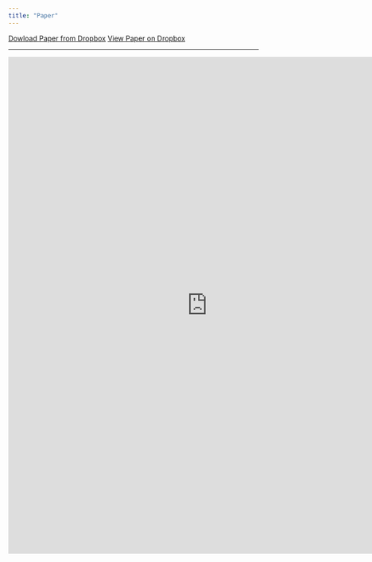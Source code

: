```yaml
---
title: "Paper"
---
```


<!-- Download the latest version of the preprint [here](), or see below. The paper is hosted on OSF with DOI [TBA](https://doi.org/TBA). -->

```{=html}
<a class="btn btn-primary" href="https://www.dropbox.com/scl/fi/l0husxr0fhd812uxdxti3/latent-dissent.pdf?rlkey=v89saysj2k7ecix53tbhh5v8y&dl=1" role="button">Dowload Paper from Dropbox</a>  
<a class="btn btn-primary" href="https://www.dropbox.com/scl/fi/l0husxr0fhd812uxdxti3/latent-dissent.pdf?rlkey=v89saysj2k7ecix53tbhh5v8y&dl=0" role="button">View Paper on Dropbox</a>    
```

------------------------------------------------------------------------

```{=html}
    <div style="text-align: center;">
        <iframe src="https://www.dropbox.com/scl/fi/l0husxr0fhd812uxdxti3/latent-dissent.pdf?rlkey=v89saysj2k7ecix53tbhh5v8y&raw=1" frameborder="0" width="800" height="1000"></iframe>
    </div>
```
